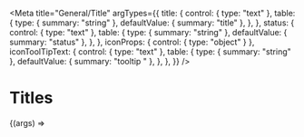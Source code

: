 

<Meta
    title="General/Title"
    argTypes={{
        title: {
            control: { type: "text" },
            table: {
                type: { summary: "string" },
                defaultValue: { summary: "title" },
            },
        },
        status: {
            control: { type: "text" },
            table: {
                type: { summary: "string" },
                defaultValue: { summary: "status" },
            },
        },
        iconProps: { control: { type: "object" } },
        iconToolTipText: {
            control: { type: "text" },
            table: {
                type: { summary: "string" },
                defaultValue: { summary: "tooltip   " },
            },
        },
    }}
/>

# Titles

<Preview>
    <Story
        name="Playground"
        args={{
            title: "Icon with tooltip",
            status: "to infinity and beyond",
            iconToolTipText: "Running",
            iconProps: {
                name: "checkcircle",
                color: "#3AC581",
            },
        }}
    >
        {(args) => <Title {...args} />}
    </Story>
</Preview>

<ArgsTable story="Playground" />

## Props

<ArgsTable of={Title} />
